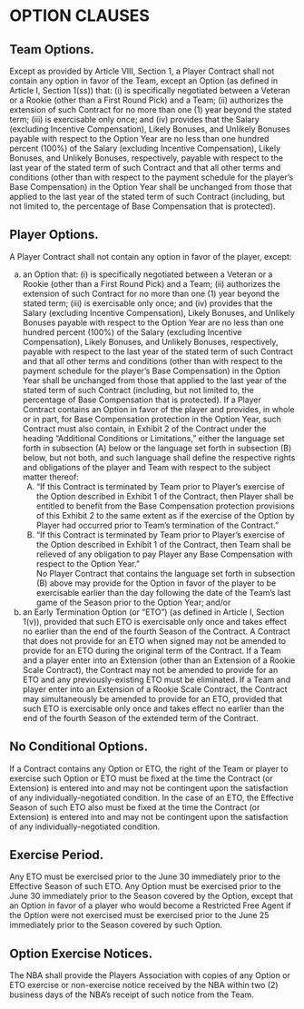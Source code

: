 # OPTION CLAUSES

## Team Options.

Except as provided by Article VIII, Section 1, a Player Contract shall not contain any option in favor of the Team, except an Option (as defined in Article I, Section 1(ss)) that: (i) is specifically negotiated between a Veteran or a Rookie (other than a First Round Pick) and a Team; (ii) authorizes the extension of such Contract for no more than one (1) year beyond the stated term; (iii) is exercisable only once; and (iv) provides that the Salary (excluding Incentive Compensation), Likely Bonuses, and Unlikely Bonuses payable with respect to the Option Year are no less than one hundred percent (100\%) of the Salary (excluding Incentive Compensation), Likely Bonuses, and Unlikely Bonuses, respectively, payable with respect to the last year of the stated term of such Contract and that all other terms and conditions (other than with respect to the payment schedule for the player's Base Compensation) in the Option Year shall be unchanged from those that applied to the last year of the stated term of such Contract (including, but not limited to, the percentage of Base Compensation that is protected).

## Player Options.

A Player Contract shall not contain any option in favor of the player, except:

(a) an Option that: (i) is specifically negotiated between a Veteran or a Rookie (other than a First Round Pick) and a Team; (ii) authorizes the extension of such Contract for no more than one (1) year beyond the stated term; (iii) is exercisable only once; and (iv) provides that the Salary (excluding Incentive Compensation), Likely Bonuses, and Unlikely Bonuses payable with respect to the Option Year are no less than one hundred percent (100\%) of the Salary (excluding Incentive Compensation), Likely Bonuses, and Unlikely Bonuses, respectively, payable with respect to the last year of the stated term of such Contract and that all other terms and conditions (other than with respect to the payment schedule for the player's Base Compensation) in the Option Year shall be unchanged from those that applied to the last year of the stated term of such Contract (including, but not limited to, the percentage of Base Compensation that is protected). If a Player Contract contains an Option in favor of the player and provides, in whole or in part, for Base Compensation protection in the Option Year, such Contract must also contain, in Exhibit 2 of the Contract under the heading "Additional Conditions or Limitations," either the language set forth in subsection (A) below or the language set forth in subsection (B) below, but not both, and such language shall define the respective rights and obligations of the player and Team with respect to the subject matter thereof:
    (A) "If this Contract is terminated by Team prior to Player's exercise of the Option described in Exhibit 1 of the Contract, then Player shall be entitled to benefit from the Base Compensation protection provisions of this Exhibit 2 to the same extent as if the exercise of the Option by Player had occurred prior to Team's termination of the Contract."
    (B) "If this Contract is terminated by Team prior to Player's exercise of the Option described in Exhibit 1 of the Contract, then Team shall be relieved of any obligation to pay Player any Base Compensation with respect to the Option Year."  
    No Player Contract that contains the language set forth in subsection (B) above may provide for the Option in favor of the player to be exercisable earlier than the day following the date of the Team's last game of the Season prior to the Option Year; and/or
(b) an Early Termination Option (or "ETO") (as defined in Article I, Section 1(v)), provided that such ETO is exercisable only once and takes effect no earlier than the end of the fourth Season of the Contract. A Contract that does not provide for an ETO when signed may not be amended to provide for an ETO during the original term of the Contract. If a Team and a player enter into an Extension (other than an Extension of a Rookie Scale Contract), the Contract may not be amended to provide for an ETO and any previously-existing ETO must be eliminated. If a Team and player enter into an Extension of a Rookie Scale Contract, the Contract may simultaneously be amended to provide for an ETO, provided that such ETO is exercisable only once and takes effect no earlier than the end of the fourth Season of the extended term of the Contract.

## No Conditional Options.

If a Contract contains any Option or ETO, the right of the Team or player to exercise such Option or ETO must be fixed at the time the Contract (or Extension) is entered into and may not be contingent upon the satisfaction of any individually-negotiated condition. In the case of an ETO, the Effective Season of such ETO also must be fixed at the time the Contract (or Extension) is entered into and may not be contingent upon the satisfaction of any individually-negotiated condition.

## Exercise Period.

Any ETO must be exercised prior to the June 30 immediately prior to the Effective Season of such ETO. Any Option must be exercised prior to the June 30 immediately prior to the Season covered by the Option, except that an Option in favor of a player who would become a Restricted Free Agent if the Option were not exercised must be exercised prior to the June 25 immediately prior to the Season covered by such Option.

## Option Exercise Notices.

The NBA shall provide the Players Association with copies of any Option or ETO exercise or non-exercise notice received by the NBA within two (2) business days of the NBA's receipt of such notice from the Team.
